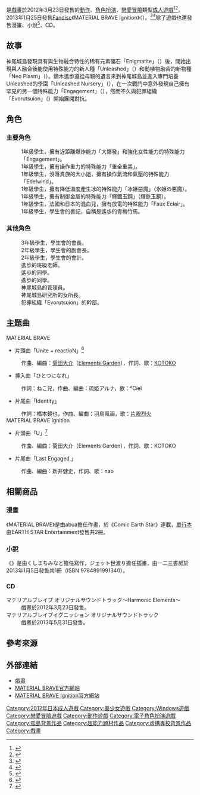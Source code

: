 {{Infobox animanga/Headerofja
|title= MATERIAL BRAVE
|image= 
|size= 
|caption= 
|japanese= マテリアルブレイブ
|english= MATERIAL BRAVE
|kana= まてりあるぶれいぶ
|romaji= 
|genre= 奇幻
}}
{{Infobox animanga/Game
|標題=
|類型=[[動作遊戲|動作]]、[[電子角色扮演遊戲|角色扮演]]、[[戀愛冒險|戀愛冒險]]
|使用平台=[[Windows|Windows]] XP/Vista/7
|遊戲引擎=
|開發團隊=戲畫 TEAM BALDRHEAD
|代理商=[[戲畫|戲畫]]
|製作人=
|監製=
|腳本=藤園休樹 with 企画屋
|程式=
|音樂=
|美術=[[菊池政治|菊池政治]]、ポコ、平つくね
|遊戲人數=1
|發售日=2012年3月23日
|對象年齡=18禁
|結局數=
}}
{{Infobox animanga/Game
|標題=MATERIAL BRAVE Ignition
|類型=動作、角色扮演、戀愛冒險
|使用平台=Windows XP/Vista/7/8
|遊戲引擎=
|開發團隊=戲畫 TEAM BALDRHEAD
|代理商=戲畫
|製作人=
|監製=
|腳本=藤園休樹 with 企画屋
|程式=
|音樂=
|美術=菊池政治、ポコ、平つくね
|遊戲人數=1
|發售日=2013年1月25日
|對象年齡=18禁
|結局數=
}}
{{Infobox animanga/Manga
|標題= 
|作者= 
|作畫= abua
|出版社= EARTH STAR Entertainment
|其他出版社= 
|連載雜誌= Comic Earth Star
|label= 
|網路= 
|發售日= 2013年1月12日－2月12日
|開始= 
|結束= 
|開始日= 
|結束日= 
|冊數= 2
|話數= 
|其他= 
}}
{{Infobox animanga/Novel
|輕小說= 
|標題= マテリアルブレイブ アナザー・エレメンツ
|原作=
|作者= くしまちみなと
|插圖= ジェット世渡り
|出版社= 一二三書房
|其他出版社= 
|連載雜誌= 
|label= 桜ノ杜ぶんこ
|網路= 
|發售日= 2013年1月5日
|開始= 
|結束= 
|冊數= 1
|話數= 
|其他= 
}}
{{Infobox animanga/Footerofja}}
{{日本作品|MATERIAL BRAVE|マテリアルブレイブ}}是[[戲畫|戲畫]]於2012年3月23日發售的[[動作遊戲|動作]]、[[電子角色扮演遊戲|角色扮演]]、[[戀愛冒險|戀愛冒險]]類型[[日本成人遊戲|成人遊戲]]<ref name="Getchu">{{cite web|script-title=ja:マテリアルブレイブ 初回版|url=http://www.getchu.com/soft.phtml?id=716189|website=Getchu.com|language=ja|accessdate=2020年10月1日|archive-date=2020年1月16日|archive-url=https://web.archive.org/web/20200116211159/http://www.getchu.com/soft.phtml?id=716189|dead-url=no}}</ref><ref>{{cite web|script-title=en:Material Brave|url=https://vndb.org/v7633|website=The Visual Novel Database|language=en|accessdate=2017年2月23日|archive-date=2019年7月4日|archive-url=https://web.archive.org/web/20190704173309/https://vndb.org/v7633|dead-url=no}}</ref>，2013年1月25日發售[[Fandisc|Fandisc]]《MATERIAL BRAVE Ignition》（{{lang|ja|マテリアルブレイブ イグニッション}}）。<ref>{{cite web|script-title=ja:マテリアルブレイブ イグニッション 初回版|url=http://www.getchu.com/soft.phtml?id=748165|website=Getchu.com|language=ja|accessdate=2017年2月23日|archive-date=2020年2月25日|archive-url=https://web.archive.org/web/20200225032155/http://www.getchu.com/soft.phtml?id=748165|dead-url=no}}</ref><ref>{{cite web|script-title=ja:戯画新作『マテリアルブレイブ イグニッション』1月25日発売で本日から予約開始 予約特典はマテリアルディスク|url=http://moedigi.com/game/2012/10/material-brave-ignition-yoyaku-start/|website=moedigi|language=ja|date=2012年10月26日|accessdate=2017年2月23日|archive-date=2017年2月4日|archive-url=https://web.archive.org/web/20170204171418/http://moedigi.com/game/2012/10/material-brave-ignition-yoyaku-start/|dead-url=no}}</ref>除了遊戲也還發售漫畫、小說<ref>{{cite web|script-title=ja:『マテリアルブレイブ』『ホチキス』がノベル化決定 一二三書房・桜ノ杜ぶんこから冬発売予定|url=http://moedigi.com/goods/2012/11/material-brave-hotchkiss-novell-winter/|website=moedigi|language=ja|date=2012年11月1日|accessdate=2017年2月23日|archive-date=2017年2月4日|archive-url=https://web.archive.org/web/20170204171415/http://moedigi.com/goods/2012/11/material-brave-hotchkiss-novell-winter/|dead-url=no}}</ref>、CD。

==故事==
神尾城島發現具有與生物融合特性的稀有元素礦石「Enigmatite」（{{lang|ja|エニグマタイト}}）後，開始出現與人融合後能使用特殊能力的新人種「Unleashed」（{{lang|ja|アンリーシュト}}）和動植物融合的新物種「Neo Plasm」（{{lang|ja|ネオプラズム}}）。鏑木遙歩遵從母親的遺言來到神尾城島並進入專門培養Unleashed的學園「Unleashed Nursery」（{{lang|ja|アンリーシュト・ナーセリー}}），在一次戰鬥中意外發現自己擁有罕見的另一個特殊能力「Engagement」（{{lang|ja|エンゲージ}}），然而不久與犯罪組織「Evorutsuion」（{{lang|ja|エヴォルツィオン}}）開始展開對抗。

==角色==
===主要角色===
; {{nihongo|鏑木遙歩|鏑木 遙歩（かぶらぎ あゆむ）|聲優：{{lang|ja|横田ケンイチ}}<ref name="Getchu"/>}}
:1年級學生，擁有近距離爆炸能力「大爆發」和強化女性能力的特殊能力「Engagement」。
; {{nihongo|王城叶|王城 叶（おうぎ かなえ）|聲優：斎藤愛子<ref name="Getchu"/>}}
:1年級學生，擁有操作重力的特殊能力「重全重美」。
; {{nihongo|エーリカ・フォン・アウフシュナイター|聲優：大川凛<ref name="Getchu"/>}}
:1年級學生，沒落貴族的大小姐，擁有操作氣流和氣壓的特殊能力「Edelwind」。
; {{nihongo|上音真白|上音 真白（かみね ましろ）|聲優：山本華<ref name="Getchu"/>}}
:1年級學生，擁有降低溫度產生冰的特殊能力「冰姫惡魔」（氷姫の悪魔）。
; {{nihongo|御堂金光|御堂金 光（みどうかね ひかる）|聲優：平山紗彌<ref name="Getchu"/>}}
:1年級學生，擁有制御金屬的特殊能力「輝鐵玉鋼」（輝鉄玉鋼）。
; {{nihongo|白藤・アンジェリーヌ・つぼみ|聲優：{{lang|ja|羽高なる}}<ref name="Getchu"/>}}
:1年級學生，法國和日本的混血兒，擁有放電的特殊能力「Faux Eclair」。
; {{nihongo|倉木繪奈|倉木 絵奈（くらき えな）|聲優：北川友梨<ref name="Getchu"/>}}
:1年級學生，學生會的書記，自稱是遙歩的青梅竹馬。

===其他角色===
;{{nihongo|冰堂司|氷堂 司|聲優：越田直樹<ref name="Getchu"/>}}
:3年級學生，學生會的會長。
;{{nihongo|鐘卷祥子|鐘巻 祥子 （かねまき しょうこ）|聲優：[[川島梨乃|川島梨乃]]<ref name="Getchu"/>}}
:2年級學生，學生會的副會長。
;{{nihongo|上社生枝|上社 生枝 （かみやしろ いくえ）|聲優：鶴屋春人<ref name="Getchu"/>}}
:2年級學生，學生會的會計。
;{{nihongo|美甘萌|美甘 萌（みかも もえ）|聲優：{{lang|ja|野々村沙夜}}<ref name="Getchu"/>}}
:遙歩的班級老師。
;{{nihongo|河合鈴|河合 鈴（かわい りん）|聲優：{{lang|ja|木下やや}}<ref name="Getchu"/>}}
:遙歩的同學。
;{{nihongo|藤阪浩一郎|藤阪 浩一郎 （ふじさか こういちろう）|聲優：〆〆<ref name="Getchu"/>}}
:遙歩的同學。
;{{nihongo|天羽望|天羽 望（あもう のぞむ）|聲優：Lee<ref name="Getchu"/>}}
:神尾城島的管理員。
;{{nihongo|錦織志織|錦織 志織 （にしきおり しおり）|聲優：[[奥川久美子|奥川久美子]]<ref name="Getchu"/>}}
:神尾城島研究所的女所長。
;{{nihongo|ヴォルフラム・フォン・リヒテンシュタイン|聲優：星一人<ref name="Getchu"/>}}
:犯罪組織「Evorutsuion」的幹部。

==主題曲==
;MATERIAL BRAVE
*片頭曲「Unite + reactioN」<ref>{{cite web|script-title=ja:マテリアルブレイブ|url=http://erogetrailers.com/soft/7887|website=ErogeTrailers|language=ja|accessdate=2017年2月23日|archive-date=2020年1月17日|archive-url=https://web.archive.org/web/20200117180027/http://erogetrailers.com/soft/7887|dead-url=no}}</ref>
:作曲、編曲：[[菊田大介|菊田大介]]（[[Elements_Garden|Elements Garden]]），作詞、歌：[[KOTOKO|KOTOKO]]
*挿入曲「ひとつになれ」
:作詞：ねこ兄，作曲、編曲：琉姫アルナ，歌：℃iel
*片尾曲「Identity」
:作詞：橋本鏡也，作曲、編曲：羽鳥風画，歌：[[片霧烈火|片霧烈火]]
;MATERIAL BRAVE Ignition
*片頭曲「U」<ref>{{cite web|script-title=ja:マテリアルブレイブイグニッション|url=http://erogetrailers.com/soft/9240|website=ErogeTrailers|language=ja|accessdate=2017年2月23日|archive-date=2020年1月17日|archive-url=https://web.archive.org/web/20200117180157/http://erogetrailers.com/soft/9240|dead-url=no}}</ref>
:作曲、編曲：菊田大介（Elements Garden），作詞、歌：KOTOKO
*片尾曲「Last Engaged.」
:作曲、編曲：新井健史，作詞、歌：nao

==相關商品==
===漫畫===
《MATERIAL BRAVE》是由abua擔任作畫，於《Comic Earth Star》連載，[[單行本|單行本]]由EARTH STAR Entertainment發售共2冊。

===小說===
《{{lang|ja|マテリアルブレイブ アナザー・エレメンツ}}》是由くしまちみなと擔任寫作，ジェット世渡り擔任插畫，由一二三書房於2013年1月5日發售共1冊（ISBN 9784891991340）。

===CD===
;マテリアルブレイブ オリジナルサウンドトラック～Harmonic Elements～
:戲畫於2012年3月23日發售。
;マテリアルブレイブイグニッション オリジナルサウンドトラック
:戲畫於2013年5月31日發售。

==參考來源==
{{reflist}}

==外部連結==
*[http://www.web-giga.com/top/top.html 戲畫] {{Wayback|url=http://www.web-giga.com/top/top.html |date=20070405184313 }}{{ja icon}}
*[http://products.web-giga.com/materialbrave/ MATERIAL BRAVE官方網站] {{Wayback|url=http://products.web-giga.com/materialbrave/ |date=20210128093404 }}{{ja icon}}
*[http://products.web-giga.com/mbi/ MATERIAL BRAVE Ignition官方網站] {{Wayback|url=http://products.web-giga.com/mbi/ |date=20190907233526 }}{{ja icon}}

{{TEAM BALDRHEAD}}

[[Category:2012年日本成人遊戲|Category:2012年日本成人遊戲]]
[[Category:美少女遊戲|Category:美少女遊戲]]
[[Category:Windows遊戲|Category:Windows遊戲]]
[[Category:戀愛冒險遊戲|Category:戀愛冒險遊戲]]
[[Category:動作遊戲|Category:動作遊戲]]
[[Category:電子角色扮演遊戲|Category:電子角色扮演遊戲]]
[[Category:孤島背景作品|Category:孤島背景作品]]
[[Category:超能力題材作品|Category:超能力題材作品]]
[[Category:虛構專校背景作品|Category:虛構專校背景作品]]
[[Category:戲畫|Category:戲畫]]